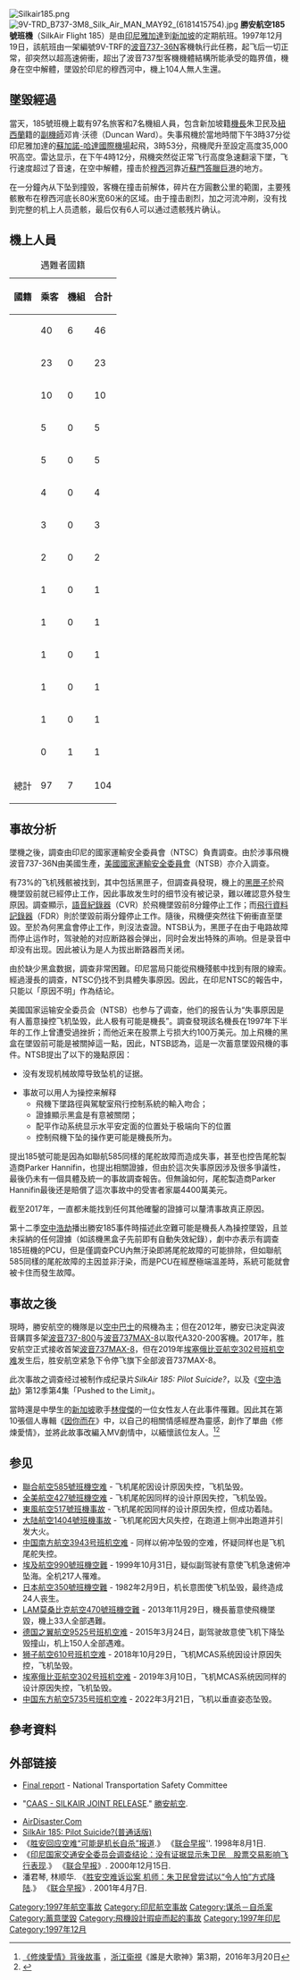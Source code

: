 {{multiple issues|
{{citation style|time=2018-08-19T08:49:24+00:00}}
{{original research|time=2018-08-19T08:49:24+00:00}}
}}
{{noteTA
|G1=地名
|1=zh-hans:黑匣子;zh-hk:黑盒;zh-tw:黑盒子;
}}
{{Infobox Airliner accident|name=勝安航空185號班機空難|
Date=1997年12月19日 |
Crash image=Recovered wreckage of SilkAir flight MI185 (9V-TRF).jpg|
Image caption=寻获的失事飞机残骸，根据残骸颜色猜测应该为机尾部的残骸|
Type=[[飞行员自杀|飞行员蓄意墜毀]]（[[NTSB|NTSB]]调查报告）<br>证据不足，无法确定事故原因（NTSC调查报告）<br>方向舵PCU故障（洛杉矶法院判决）<br>官方拒绝透露（印尼政府） |
Site={{flagicon|Indonesia}} [[印度尼西亞|印度尼西亞]][[巨港|巨港]] |
Fatalities=104 |
Injuries=0 |
Aircraft Type=[[波音737|波音737-36N]] |
Origin={{flagicon|Indonesia}} [[蘇加諾-哈達國際機場|蘇加諾-哈達國際機場]]|
Destination={{flagicon|Singapore}} [[新加坡樟宜機場|新加坡樟宜機場]]|
Operator=[[勝安航空|勝安航空]] |
Tail Number=9V-TRF |
Passengers=97 |
Crew=7 |
Survivors = 0 |
}}
[[File:Silkair185.png|thumb]]
[[File:9V-TRD_B737-3M8_Silk_Air_MAN_MAY92_(6181415754).jpg|thumb]]
'''勝安航空185號班機'''（SilkAir Flight 185）是由[[印尼|印尼]][[雅加達|雅加達]]到[[新加坡|新加坡]]的定期航班。1997年12月19日，該航班由一架編號9V-TRF的[[波音737|波音737-36N]]客機執行此任務，起飞后一切正常，卻突然以超高速俯衝，超出了波音737型客機機體結構所能承受的臨界值，機身在空中解體，墜毀於印尼的穆西河中，機上104人無人生還。

==墜毀經過==
當天，185號班機上載有97名旅客和7名機組人員，包含新加坡籍[[機長|機長]]朱卫民及[[紐西蘭|紐西蘭]]籍的[[副機師|副機師]]邓肯·沃德（Duncan Ward）。失事飛機於當地時間下午3時37分從印尼雅加達的[[蘇加諾-哈達國際機場|蘇加諾-哈達國際機場]]起飛，3時53分，飛機爬升至設定高度35,000呎高空。雷达显示，在下午4時12分，飛機突然從正常飞行高度急速翻滚下墜，飞行速度超过了音速，在空中解體，撞击於[[穆西河|穆西河]]靠近[[蘇門答臘|蘇門答臘]][[巨港|巨港]]的地方。

在一分鐘內从下坠到撞毁，客機在撞击前解体，碎片在方圓數公里的範圍，主要残骸散布在穆西河底长80米宽60米的区域。由于撞击剧烈，加之河流冲刷，没有找到完整的机上人员遗骸，最后仅有6人可以通过遗骸残片确认。

==機上人員==

{|class="wikitable sortable" style="font-size:90%"
|+ 遇難者國籍
|-
! 國籍
! 乘客
! 機組
! 合計
|-
|{{flag|Singapore}} || 40 || 6 || 46
|-
|{{flag|Indonesia}} || 23 || 0 || 23
|-
|{{flag|Malaysia}} || 10 || 0 || 10
|-
|{{flag|United States}} ||  5 || 0 ||  5
|-
|{{flag|France}} ||  5 || 0 ||  5
|-
|{{flag|Germany}} ||  4 || 0 ||  4
|-
|{{flag|United Kingdom}} ||  3 || 0 ||  3
|-
|{{flag|Japan}} ||  2 || 0 ||  2
|-
|{{flag|Bosnia and Herzegovina}} ||  1 || 0 ||  1
|-
|{{flag|Austria}} ||  1 || 0 ||  1
|-
|{{flag|India}} ||  1 || 0 ||  1
|-
|{{flag|Republic of China}}  ||  1 || 0 || 1
|-
|{{flag|Australia}} ||  1 || 0 ||  1
|-
|{{flag|New Zealand}} ||  0 || 1 ||  1
|- style="font-weight:bold"
! 總計
! 97
! 7
! 104
|}

==事故分析==
墜機之後，調查由印尼的國家運輸安全委員會（NTSC）負責調查。由於涉事飛機波音737-36N由美國生產，[[美國國家運輸安全委員會|美國國家運輸安全委員會]]（NTSB）亦介入調查。

有73%的飞机残骸被找到，其中包括黑匣子，但調查員發現，機上的[[黑匣子|黑匣子]]於飛機墜毀前就已經停止工作，因此事故发生时的细节没有被记录，難以確認意外發生原因。調查顯示，[[語音紀錄器|語音紀錄器]]（CVR）於飛機墜毀前8分鐘停止工作；而[[飛行資料記錄器|飛行資料記錄器]]（FDR）則於墜毀前兩分鐘停止工作。隨後，飛機便突然往下俯衝直至墜毀。至於為何黑盒會停止工作，則沒法查證。NTSB认为，黑匣子在由于电路故障而停止运作时，驾驶舱的对应断路器会弹出，同时会发出特殊的声响。但是录音中却没有出现。因此被认为是人为拔出断路器而关闭。

由於缺少黑盒数据，調查非常困難。印尼當局只能從飛機殘骸中找到有限的線索。經過漫長的調查，NTSC仍找不到具體失事原因。因此，在印尼NTSC的報告中，只能以「原因不明」作為结论。

美國国家运输安全委员会（NTSB）也参与了调查，他们的报告认为“失事原因是有人蓄意操控飞机坠毁，此人极有可能是機長”。調查發現該名機長在1997年下半年的工作上曾遭受過挫折；而他近来在股票上亏损大约100万美元。加上飛機的黑盒在墜毀前可能是被關掉這一點，因此，NTSB認為，這是一次蓄意墜毀飛機的事件。NTSB提出了以下的幾點原因：

*没有发现机械故障导致坠机的证据。

*事故可以用人为操控来解释
**飛機下墜路徑與駕駛室飛行控制系統的輸入吻合；
**證據顯示黑盒是有意被關閉；
**配平作动系统显示水平安定面的位置处于极端向下的位置
**控制飛機下坠的操作更可能是機長所为。

{{who|另也有一方}}提出185號可能是因為如聯航585同樣的尾舵故障而造成失事，甚至也控告尾舵製造商Parker Hannifin，也提出相關證據，但由於這次失事原因涉及很多爭議性，最後仍未有一個具體及統一的事故調查報告。但無論如何，尾舵製造商Parker Hannifin最後还是賠償了這次事故中的受害者家屬4400萬美元。

截至2017年，一直都未能找到任何其他確鑿的證據可以釐清事故真正原因。

第十二季[[空中浩劫|空中浩劫]]播出勝安185事件時描述此空難可能是機長人為操控墜毀，且並未採納{{who|任何控告Parker Hannifin的原告律師團}}的任何證據（如該機黑盒子先前即有自動失效紀錄），劇中亦表示有調查185班機的PCU，但是僅調查PCU內無汙染即將尾舵故障的可能排除，但如聯航585同樣的尾舵故障的主因並非汙染，而是PCU在經歷極端溫差時，系統可能就會被卡住而發生故障。

==事故之後==
現時，勝安航空的機隊是以[[空中巴士|空中巴士]]的飛機為主；但在2012年，勝安已決定與波音購買多架[[波音737新世代|波音737-800]]与[[波音737MAX|波音737MAX-8]]以取代A320-200客機。2017年，胜安航空正式接收首架[[波音737MAX|波音737MAX-8]]，但在2019年[[埃塞俄比亚航空302号班机空难|埃塞俄比亚航空302号班机空难]]发生后，胜安航空紧急下令停飞旗下全部波音737MAX-8。

此次事故之调查经过被制作成纪录片''SilkAir 185: Pilot Suicide?''，以及《[[空中浩劫|空中浩劫]]》第12季第4集「Pushed to the Limit」。

當時還是中學生的[[新加坡|新加坡]]歌手[[林俊傑|林俊傑]]的一位女性友人在此事件罹難。因此其在第10張個人專輯《[[因你而在|因你而在]]》中，以自己的相關情感經歷為靈感，創作了單曲《修煉愛情》，並將此故事改編入MV劇情中，以緬懷該位友人。<ref>[https://www.youtube.com/watch?v=QqqF_YNb4n0 《修煉愛情》背後故事] {{Wayback|url=https://www.youtube.com/watch?v=QqqF_YNb4n0 |date=20201123003316 }}，[[浙江衛視|浙江衛視]]《誰是大歌神》第3期，2016年3月20日</ref><ref>{{cite news|title=《修煉愛情》背後故事...林俊傑淚崩憶一段情|url=http://ent.ltn.com.tw/news/breakingnews/1639833|publisher=[[自由時報|自由時報]]|language=zh-tw|date=2016-03-22|accessdate=2016-03-24|archive-date=2020-06-14|archive-url=https://web.archive.org/web/20200614234946/https://ent.ltn.com.tw/news/breakingnews/1639833|dead-url=no}}</ref>

==参见==
*[[聯合航空585號班機空难|聯合航空585號班機空难]] - 飞机尾舵因设计原因失控，飞机坠毁。
*[[全美航空427號班機空难|全美航空427號班機空难]] - 飞机尾舵因同样的设计原因失控，飞机坠毁。
*[[東風航空517號班機事故|東風航空517號班機事故]] - 飞机尾舵因同样的设计原因失控，但成功着陆。
*[[大陆航空1404號班機事故|大陆航空1404號班機事故]] - 飞机尾舵因大风失控，在跑道上侧冲出跑道并引发大火。
*[[中国南方航空3943号班机空难|中国南方航空3943号班机空难]] - 同样以俯冲坠毁的空难，怀疑同样也是飞机尾舵失控。
*[[埃及航空990號班機空難|埃及航空990號班機空難]]  -  1999年10月31日，疑似副驾驶有意使飞机急速俯冲坠海。全机217人罹难。
*[[日本航空350號班機空難|日本航空350號班機空難]]  -  1982年2月9日，机长意图使飞机坠毁，最终造成24人丧生。
*[[LAM莫桑比克航空470號班機空難|LAM莫桑比克航空470號班機空難]]  -  2013年11月29日，機長蓄意使飛機墜毀，機上33人全部遇難。
*[[德国之翼航空9525号班机空难|德国之翼航空9525号班机空难]] - 2015年3月24日，副驾驶故意使飞机下降坠毁撞山，机上150人全部遇难。
*[[狮子航空610号班机空难|狮子航空610号班机空难]] - 2018年10月29日，飞机MCAS系统因设计原因失控，飞机坠毁。
*[[埃塞俄比亚航空302号班机空难|埃塞俄比亚航空302号班机空难]] - 2019年3月10日，飞机MCAS系统因同样的设计原因失控，飞机坠毁。
*[[中国东方航空5735号班机空难|中国东方航空5735号班机空难]] - 2022年3月21日，飞机以垂直姿态坠毁。

==參考資料==
{{reflist}}

== 外部链接 ==
*{{en}} [https://web.archive.org/web/20090529194857/http://www.dephub.go.id/knkt/ntsc_aviation/Revised-MI185%20Final%20Report%20%282001%29%20.pdf Final report] - National Transportation Safety Committee
*{{en}} "[https://web.archive.org/web/19990202033151/http://www.singaporeair.com/corpinfo/press/MIupdate.htm CAAS - SILKAIR JOINT RELEASE]." [[勝安航空|勝安航空]].
*[http://www.airdisaster.com/cgi-bin/view_details.cgi?date=12191997&reg=9V-TRF&airline=SilkAir AirDisaster.Com] 
*[https://www.bilibili.com/video/av15989471 SilkAir 185: Pilot Suicide?(普通话版)] 
*《[https://web.archive.org/web/20010214031615/http://www.zaobao.com.sg/special/silkair/pages/silkair010898.html 胜安回应空难“可能是机长自杀”报道].》 《[[联合早报|联合早报]]''. 1998年8月1日.
*《[https://web.archive.org/web/20010214225521/http://www.zaobao.com/special/silkair/pages/silkair151200f.html 印尼国家交通安全委员会调查结论：没有证据显示朱卫民　股票交易影响飞行表现].》 《[[联合早报|联合早报]]》. 2000年12月15日.
*潘君琴, 林顺华. 《[https://web.archive.org/web/20020213101716/http://www.zaobao.com.sg/special/silkair/pages/silkair040701.html 胜安空难诉讼案 机师：朱卫民曾尝试以“令人怕”方式降陆].》 《[[联合早报|联合早报]]》. 2001年4月7日.

{{1997年航空事故}}
{{Mayday NavBox}}

[[Category:1997年航空事故|Category:1997年航空事故]]
[[Category:印尼航空事故|Category:印尼航空事故]]
[[Category:谋杀－自杀案|Category:谋杀－自杀案]]
[[Category:蓄意墜毀|Category:蓄意墜毀]]
[[Category:飛機設計瑕疵而起的事故|Category:飛機設計瑕疵而起的事故]]
[[Category:1997年印尼|Category:1997年印尼]]
[[Category:1997年12月|Category:1997年12月]]